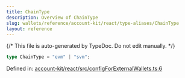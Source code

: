 ```yaml
---
title: ChainType
description: Overview of ChainType
slug: wallets/reference/account-kit/react/type-aliases/ChainType
layout: reference
---
```


{/* This file is auto-generated by TypeDoc. Do not edit manually. */}

```ts
type ChainType = "evm" | "svm";
```

Defined in: [account-kit/react/src/configForExternalWallets.ts:6](https://github.com/alchemyplatform/aa-sdk/blob/17aad1f572375d42a06c7e3238078a88a435d459/account-kit/react/src/configForExternalWallets.ts#L6)
